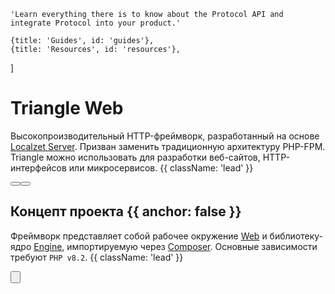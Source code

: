 
    'Learn everything there is to know about the Protocol API and integrate Protocol into your product.'

    {title: 'Guides', id: 'guides'},
    {title: 'Resources', id: 'resources'},
]

<HeroPattern/>

# Triangle Web

Высокопроизводительный HTTP-фреймворк, разработанный на основе [Localzet Server](https://github.com/localzet/Server). Призван заменить традиционную архитектуру PHP-FPM. Triangle можно использовать для разработки веб-сайтов, HTTP-интерфейсов или микросервисов. {{ className: 'lead' }}

<div className="mb-16 mt-6 flex gap-3">
    <Button href="/install" arrow="right" children="Начало работы"/>
    <Button href="/sdks" variant="outline" children="Плагины и дополнения"/>
</div>

## Концепт проекта {{ anchor: false }}

Фреймворк представляет собой рабочее окружение [Web](https://github.com/Triangle-org/Web) и библиотеку-ядро [Engine](https://github.com/Triangle-org/Engine), импортируемую через [Composer](https://packagist.org/packages/triangle/engine). Основные зависимости требуют `PHP v8.2`. {{ className: 'lead' }}

<Button
    href="/install"
    variant="text"
    arrow="right"
    children="Установка"
/>

<Guides/>

<Resources/>
